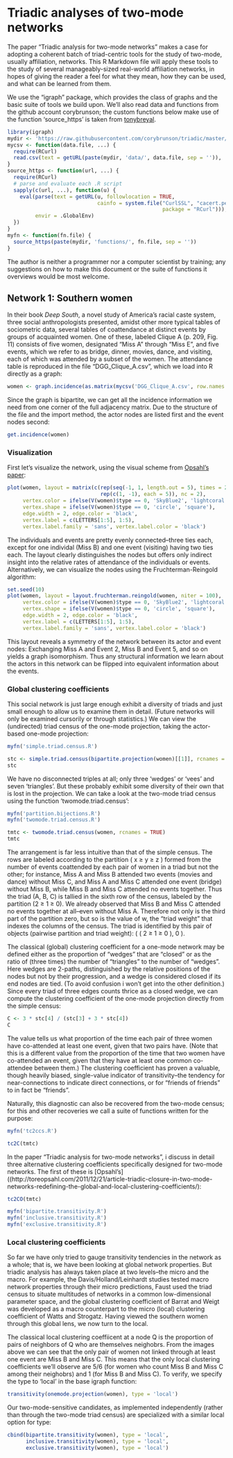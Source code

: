 Triadic analyses of two-mode networks
=====================================

The paper "Triadic analysis for two-mode networks" makes a case for adopting a coherent batch of triad-centric tools for the study of two-mode, usually affiliation, networks. This R Markdown file will apply these tools to the study of several manageably-sized real-world affiliation networks, in hopes of giving the reader a feel for what they mean, how they can be used, and what can be learned from them.

We use the "igraph" package, which provides the class of graphs and the basic suite of tools we build upon. We'll also read data and functions from the github account corybrunson; the custom functions below make use of the function 'source_https' is taken from [tonybreyal](http://tonybreyal.wordpress.com/2011/11/24/source_https-sourcing-an-r-script-from-github/ "tonybreyal").

```r
library(igraph)
mydir <- 'https://raw.githubusercontent.com/corybrunson/triadic/master/'
mycsv <- function(data.file, ...) {
  require(RCurl)
  read.csv(text = getURL(paste(mydir, 'data/', data.file, sep = '')), ...)
}
source_https <- function(url, ...) {
  require(RCurl)
  # parse and evaluate each .R script
  sapply(c(url, ...), function(u) {
    eval(parse(text = getURL(u, followlocation = TRUE,
                             cainfo = system.file("CurlSSL", "cacert.pem",
                                                  package = "RCurl"))),
         envir = .GlobalEnv)
  })
}
myfn <- function(fn.file) {
  source_https(paste(mydir, 'functions/', fn.file, sep = ''))
}
```

The author is neither a programmer nor a computer scientist by training; any suggestions on how to make this document or the suite of functions it overviews would be most welcome.

## Network 1: Southern women

In their book *Deep South*, a novel study of America's racial caste system, three social anthropologists presented, amidst other more typical tables of sociometric data, several tables of coattendance at distinct events by groups of acquainted women. One of these, labeled Clique A (p. 209, Fig. 11) consists of five women, designated "Miss A" through "Miss E", and five events, which we refer to as bridge, dinner, movies, dance, and visiting, each of which was attended by a subset of the women. The attendance table is reproduced in the file "DGG\_Clique\_A.csv", which we load into R directly as a graph:

```r
women <- graph.incidence(as.matrix(mycsv('DGG_Clique_A.csv', row.names = 1)))
```

Since the graph is bipartite, we can get all the incidence information we need from one corner of the full adjacency matrix. Due to the structure of the file and the import method, the actor nodes are listed first and the event nodes second:

```r
get.incidence(women)
```

### Visualization

First let's visualize the network, using the visual scheme from [Opsahl's paper](http://toreopsahl.com/2011/12/21/article-triadic-closure-in-two-mode-networks-redefining-the-global-and-local-clustering-coefficients/ "Opsahl"):

```r
plot(women, layout = matrix(c(rep(seq(-1, 1, length.out = 5), times = 2),
                              rep(c(1, -1), each = 5)), nc = 2),
     vertex.color = ifelse(V(women)$type == 0, 'SkyBlue2', 'lightcoral'),
     vertex.shape = ifelse(V(women)$type == 0, 'circle', 'square'),
     edge.width = 2, edge.color = 'black',
     vertex.label = c(LETTERS[1:5], 1:5),
     vertex.label.family = 'sans', vertex.label.color = 'black')
```

The individuals and events are pretty evenly connected--three ties each, except for one individal (Miss B) and one event (visiting) having two ties each. The layout clearly distinguishes the nodes but offers only indirect insight into the relative rates of attendance of the individuals or events. Alternatively, we can visualize the nodes using the Fruchterman-Reingold algorithm:

```r
set.seed(10)
plot(women, layout = layout.fruchterman.reingold(women, niter = 100),
     vertex.color = ifelse(V(women)$type == 0, 'SkyBlue2', 'lightcoral'),
     vertex.shape = ifelse(V(women)$type == 0, 'circle', 'square'),
     edge.width = 2, edge.color = 'black',
     vertex.label = c(LETTERS[1:5], 1:5),
     vertex.label.family = 'sans', vertex.label.color = 'black')
```

This layout reveals a symmetry of the network between its actor and event nodes: Exchanging Miss A and Event 2, Miss B and Event 5, and so on yields a graph isomorphism. Thus any structural information we learn about the actors in this network can be flipped into equivalent information about the events.

### Global clustering coefficients

This social network is just large enough exhibit a diversity of triads and just small enough to allow us to examine them in detail. (Future networks will only be examined cursorily or through statistics.) We can view the (undirected) triad census of the one-mode projection, taking the actor-based one-mode projection:

```r
myfn('simple.triad.census.R')
```

```r
stc <- simple.triad.census(bipartite.projection(women)[[1]], rcnames = TRUE)
stc
```

We have no disconnected triples at all; only three 'wedges' or 'vees' and seven 'triangles'. But these probably exhibit some diversity of their own that is lost in the projection. We can take a look at the two-mode triad census using the function 'twomode.triad.census':

```r
myfn('partition.bijections.R')
myfn('twomode.triad.census.R')
```

```r
tmtc <- twomode.triad.census(women, rcnames = TRUE)
tmtc
```

The arrangement is far less intuitive than that of the simple census. The rows are labeled according to the partition ( x ≥ y ≥ z ) formed from the number of events coattended by each pair of women in a triad but not the other; for instance, Miss A and Miss B attended two events (movies and dance) without Miss C, and Miss A and Miss C attended one event (bridge) without Miss B, while Miss B and Miss C attended no events together. Thus the triad (A, B, C) is tallied in the sixth row of the census, labeled by the partition (2 ≥ 1 ≥ 0). We already observed that Miss B and Miss C attended no events together at all--even without Miss A. Therefore not only is the third part of the partition zero, but so is the value of w, the "triad weight" that indexes the columns of the census. The triad is identified by this pair of objects (pairwise partition and triad weight): ( ( 2 ≥ 1 ≥ 0 ), 0 ).

The classical (global) clustering coefficient for a one-mode network may be defined either as the proportion of "wedges" that are "closed" or as the ratio of (three times) the number of "triangles" to the number of "wedges". Here wedges are 2-paths, distinguished by the relative positions of the nodes but not by their progression, and a wedge is considered closed if its end nodes are tied. (To avoid confusion i won't get into the other definition.) Since every triad of three edges counts thrice as a closed wedge, we can compute the clustering coefficient of the one-mode projection directly from the simple census:

```r
C <- 3 * stc[4] / (stc[3] + 3 * stc[4])
C
```

The value tells us what proportion of the time each pair of three women have co-attended at least one event, given that two pairs have. (Note that this is a different value from the proportion of the time that two women have co-attended an event, given that they have at least one common co-attendee between them.) The clustering coefficient has proven a valuable, though heavily biased, single-value indicator of transitivity--the tendency for near-connections to indicate direct connections, or for "friends of friends" to in fact be "friends".

Naturally, this diagnostic can also be recovered from the two-mode census; for this and other recoveries we call a suite of functions written for the purpose:

```r
myfn('tc2ccs.R')
```

```r
tc2C(tmtc)
```

In the paper "Triadic analysis for two-mode networks", i discuss in detail three alternative clustering coefficients specifically designed for two-mode networks. The first of these is [Opsahl's]((http://toreopsahl.com/2011/12/21/article-triadic-closure-in-two-mode-networks-redefining-the-global-and-local-clustering-coefficients/):

```r
tc2CO(tmtc)
```

```r
myfn('bipartite.transitivity.R')
myfn('inclusive.transitivity.R')
myfn('exclusive.transitivity.R')
```

### Local clustering coefficients

So far we have only tried to gauge transitivity tendencies in the network as a whole; that is, we have been looking at global network properties. But triadic analysis has always taken place at two levels--the micro and the macro. For example, the Davis/Holland/Leinhardt studies tested macro network properties through their micro predictions, Faust used the triad census to situate multitudes of networks in a common low-dimensional parameter space, and the global clustering coefficient of Barrat and Weigt was developed as a macro counterpart to the micro (local) clustering coefficient of Watts and Strogatz. Having viewed the southern women through this global lens, we now turn to the local.

The classical local clustering coeffiicent at a node Q is the proportion of pairs of neighbors of Q who are themselves neighobrs. From the images above we can see that the only pair of women not linked through at least one event are Miss B and Miss C. This means that the only local clustering coefficients we'll observe are 5/6 (for women who count Miss B and Miss C among their neighobrs) and 1 (for Miss B and Miss C). To verify, we specify the type to 'local' in the base igraph function:

```r
transitivity(onemode.projection(women), type = 'local')
```

Our two-mode-sensitive candidates, as implemented independently (rather than through the two-mode triad census) are specialized with a similar local option for type:

```r
cbind(bipartite.transitivity(women), type = 'local',
      inclusive.transitivity(women), type = 'local',
      exclusive.transitivity(women), type = 'local')
```
